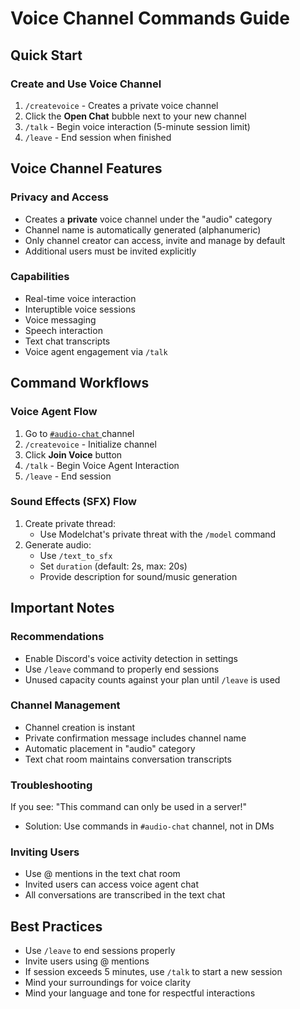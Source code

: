 # Voice Channel Commands Guide

## Quick Start

### Create and Use Voice Channel
1. `/createvoice` - Creates a private voice channel
2. Click the **Open Chat** bubble next to your new channel
3. `/talk` - Begin voice interaction (5-minute session limit)
4. `/leave` - End session when finished

## Voice Channel Features

### Privacy and Access
- Creates a **private** voice channel under the "audio" category
- Channel name is automatically generated (alphanumeric)
- Only channel creator can access, invite and manage by default
- Additional users must be invited explicitly

### Capabilities
- Real-time voice interaction
- Interuptible voice sessions
- Voice messaging
- Speech interaction
- Text chat transcripts
- Voice agent engagement via `/talk`

## Command Workflows

### Voice Agent Flow
1. Go to <a href="https://discord.com/channels/1245569640265023572/1316766276051406888"> `#audio-chat` </a> channel
2. `/createvoice` - Initialize channel
3. Click **Join Voice** button
4. `/talk` - Begin Voice Agent Interaction
5. `/leave` - End session

### Sound Effects (SFX) Flow
1. Create private thread:
   - Use Modelchat's private threat with the `/model` command
2. Generate audio:
   - Use `/text_to_sfx`
   - Set `duration` (default: 2s, max: 20s)
   - Provide description for sound/music generation

## Important Notes

### Recommendations
- Enable Discord's voice activity detection in settings
- Use `/leave` command to properly end sessions
- Unused capacity counts against your plan until `/leave` is used

### Channel Management
- Channel creation is instant
- Private confirmation message includes channel name
- Automatic placement in "audio" category
- Text chat room maintains conversation transcripts

### Troubleshooting

If you see: "This command can only be used in a server!"
- Solution: Use commands in `#audio-chat` channel, not in DMs

### Inviting Users
- Use @ mentions in the text chat room
- Invited users can access voice agent chat
- All conversations are transcribed in the text chat

## Best Practices
- Use `/leave` to end sessions properly
- Invite users using @ mentions
- If session exceeds 5 minutes, use `/talk` to start a new session
- Mind your surroundings for voice clarity
- Mind your language and tone for respectful interactions